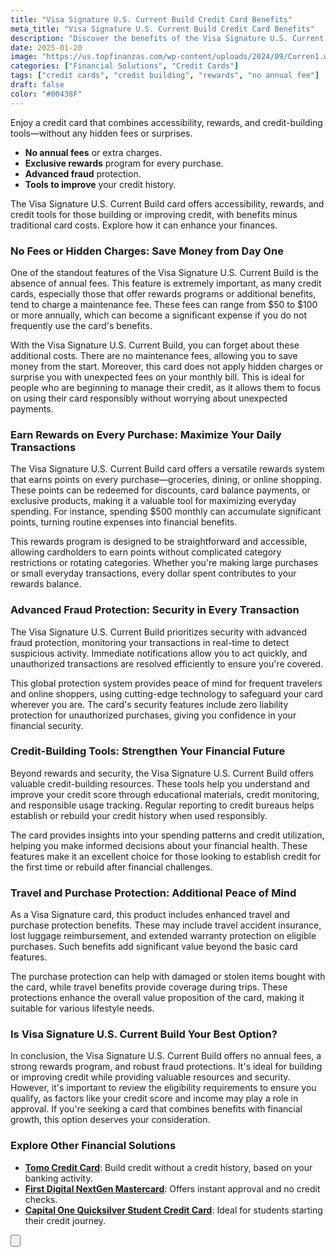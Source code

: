 ```yaml
---
title: "Visa Signature U.S. Current Build Credit Card Benefits"
meta_title: "Visa Signature U.S. Current Build Credit Card Benefits"
description: "Discover the benefits of the Visa Signature U.S. Current Build Credit Card. No annual fees, exclusive rewards, and credit-building tools without hidden charges."
date: 2025-01-20
image: "https://us.topfinanzas.com/wp-content/uploads/2024/09/Curren1.webp"
categories: ["Financial Solutions", "Credit Cards"]
tags: ["credit cards", "credit building", "rewards", "no annual fee"]
draft: false
color: "#00438F"
---
```


Enjoy a credit card that combines accessibility, rewards, and credit-building tools—without any hidden fees or surprises.

- **No annual fees** or extra charges.
- **Exclusive rewards** program for every purchase.
- **Advanced fraud** protection.
- **Tools to improve** your credit history.

The Visa Signature U.S. Current Build card offers accessibility, rewards, and credit tools for those building or improving credit, with benefits minus traditional card costs. Explore how it can enhance your finances.

### No Fees or Hidden Charges: Save Money from Day One

One of the standout features of the Visa Signature U.S. Current Build is the absence of annual fees. This feature is extremely important, as many credit cards, especially those that offer rewards programs or additional benefits, tend to charge a maintenance fee. These fees can range from $50 to $100 or more annually, which can become a significant expense if you do not frequently use the card's benefits.

With the Visa Signature U.S. Current Build, you can forget about these additional costs. There are no maintenance fees, allowing you to save money from the start. Moreover, this card does not apply hidden charges or surprise you with unexpected fees on your monthly bill. This is ideal for people who are beginning to manage their credit, as it allows them to focus on using their card responsibly without worrying about unexpected payments.

### Earn Rewards on Every Purchase: Maximize Your Daily Transactions

The Visa Signature U.S. Current Build card offers a versatile rewards system that earns points on every purchase—groceries, dining, or online shopping. These points can be redeemed for discounts, card balance payments, or exclusive products, making it a valuable tool for maximizing everyday spending. For instance, spending $500 monthly can accumulate significant points, turning routine expenses into financial benefits.

This rewards program is designed to be straightforward and accessible, allowing cardholders to earn points without complicated category restrictions or rotating categories. Whether you're making large purchases or small everyday transactions, every dollar spent contributes to your rewards balance.

### Advanced Fraud Protection: Security in Every Transaction

The Visa Signature U.S. Current Build prioritizes security with advanced fraud protection, monitoring your transactions in real-time to detect suspicious activity. Immediate notifications allow you to act quickly, and unauthorized transactions are resolved efficiently to ensure you're covered.

This global protection system provides peace of mind for frequent travelers and online shoppers, using cutting-edge technology to safeguard your card wherever you are. The card's security features include zero liability protection for unauthorized purchases, giving you confidence in your financial security.

### Credit-Building Tools: Strengthen Your Financial Future

Beyond rewards and security, the Visa Signature U.S. Current Build offers valuable credit-building resources. These tools help you understand and improve your credit score through educational materials, credit monitoring, and responsible usage tracking. Regular reporting to credit bureaus helps establish or rebuild your credit history when used responsibly.

The card provides insights into your spending patterns and credit utilization, helping you make informed decisions about your financial health. These features make it an excellent choice for those looking to establish credit for the first time or rebuild after financial challenges.

### Travel and Purchase Protection: Additional Peace of Mind

As a Visa Signature card, this product includes enhanced travel and purchase protection benefits. These may include travel accident insurance, lost luggage reimbursement, and extended warranty protection on eligible purchases. Such benefits add significant value beyond the basic card features.

The purchase protection can help with damaged or stolen items bought with the card, while travel benefits provide coverage during trips. These protections enhance the overall value proposition of the card, making it suitable for various lifestyle needs.

### Is Visa Signature U.S. Current Build Your Best Option?

In conclusion, the Visa Signature U.S. Current Build offers no annual fees, a strong rewards program, and robust fraud protections. It's ideal for building or improving credit while providing valuable resources and security. However, it's important to review the eligibility requirements to ensure you qualify, as factors like your credit score and income may play a role in approval. If you're seeking a card that combines benefits with financial growth, this option deserves your consideration.

<AdZone id="us_budgetbeepro_4" />

### Explore Other Financial Solutions

- [**Tomo Credit Card**](/financial-solutions/tomo-credit-card-benefits): Build credit without a credit history, based on your banking activity.
- [**First Digital NextGen Mastercard**](/financial-solutions/first-digital-nextgen-mastercard-benefits): Offers instant approval and no credit checks.
- [**Capital One Quicksilver Student Credit Card**](/financial-solutions/capital-one-quicksilver-student-credit-card-benefits): Ideal for students starting their credit journey.

<Button
  label="See Requirements"
  link="/financial-solutions/visa-signature-us-current-build-credit-card-requirements"
/>
